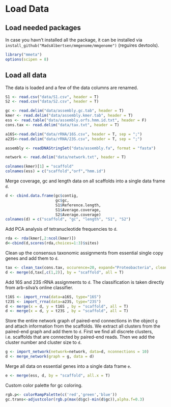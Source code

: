 Load Data
=======================================

## Load needed packages

In case you havn't installed all the package, it can be installed via `install_github("MadsAlbertsen/mmgenome/mmgenome")` (reguires devtools).
```r
library("mmeta")
options(scipen = 8)
```

## Load all data

The data is loaded and a few of the data columns are renamed.
```r
S1 <- read.csv("data/S1.csv", header = T)               
S2 <- read.csv("data/S2.csv", header = T)

gc <- read.delim("data/assembly.gc.tab", header = T)
kmer <- read.delim("data/assembly.kmer.tab", header = T)
ess <- read.table("data/assembly.orfs.hmm.id.txt", header = F)
cons.tax <- read.delim("data/tax.txt", header = T)

a16S<-read.delim("data/rRNA/16S.csv", header = T, sep = ";")
a23S<-read.delim("data/rRNA/23S.csv", header = T, sep = ";")

assembly <- readDNAStringSet("data/assembly.fa", format = "fasta")

network <- read.delim("data/network.txt", header = T)

colnames(kmer)[1] = "scaffold"
colnames(ess) = c("scaffold","orf","hmm.id")
```

Merge coverage, gc and length data on all scaffolds into a single data frame `d`.
```r
d <- cbind.data.frame(gc$contig,                       
                      gc$gc, 
                      S1$Reference.length,
                      S1$Average.coverage, 
                      S2$Average.coverage)
colnames(d) = c("scaffold", "gc", "length", "S1", "S2")
```

Add PCA analysis of tetranucleotide frequencies to `d`.
```r
rda <- rda(kmer[,2:ncol(kmer)])
d<-cbind(d,scores(rda,choices=1:3)$sites)
```

Clean up the consensus taxonomic assignments from essential single copy genes and add them to `d`.
```r
tax <- clean_tax(cons.tax, occurence=20, expand="Proteobacteria", clean = T)
d <- merge(d,tax[,c(1,2)], by = "scaffold", all = T)
```

Add 16S and 23S rRNA assignments to `d`. The classification is taken directly from arb-silva's online classifier.
```r
t16S <- import_rrna(data=a16S, type="16S")
t23S <- import_rrna(data=a23S, type="23S")
d <- merge(x = d, y = t16S , by = "scaffold", all = T)
d <- merge(x = d, y = t23S , by = "scaffold", all = T)
```

Store the entire network graph of paired-end connections in the object `g` and attach information from the scaffolds. We extract all clusters from the paired-end graph and add them to `d`. First we find all discrete clusters, i.e. scaffolds that are connected by paired-end reads. Then we add the cluster number and cluster size to `d`.
```r
g <- import_network(network=network, data=d, nconnections = 10)
d <- merge_network(graph = g, data = d)
```

Merge all data on essential genes into a single data frame `e`.
```r
e <- merge(ess, d, by = "scaffold", all.x = T)
```

Custom color palette for gc coloring.
```r
rgb.p<- colorRampPalette(c('red','green','blue'))
gc.trans<-adjustcolor(rgb.p(max(d$gc)-min(d$gc)),alpha.f=0.3)
```